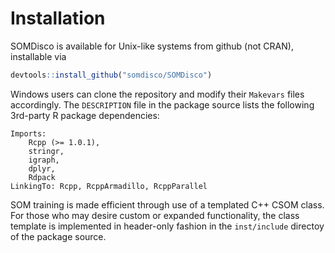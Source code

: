 # Installation

SOMDisco is available for Unix-like systems from github (not CRAN), installable via  

```r
devtools::install_github("somdisco/SOMDisco")
```

Windows users can clone the repository and modify their `Makevars` files accordingly.  The `DESCRIPTION` file in the package source lists the following 3rd-party R package dependencies: 
```
Imports: 
    Rcpp (>= 1.0.1), 
    stringr, 
    igraph, 
    dplyr, 
    Rdpack
LinkingTo: Rcpp, RcppArmadillo, RcppParallel
```

SOM training is made efficient through use of a templated C++ CSOM class.  For those who may desire custom or expanded functionality,  the class template is implemented in header-only fashion in the `inst/include` directoy of the package source.  
